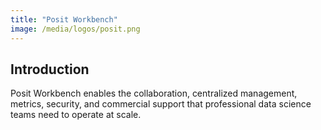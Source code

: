 ```yaml
---
title: "Posit Workbench"
image: /media/logos/posit.png
---
```


## Introduction

Posit Workbench enables the collaboration, centralized management, metrics, security, and commercial support that professional data science teams need to operate at scale.